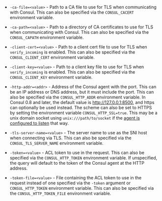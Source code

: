 - `-ca-file=<value>` - Path to a CA file to use for TLS when communicating with Consul.
  This can also be specified via the `CONSUL_CACERT` environment variable.

- `-ca-path=<value>` - Path to a directory of CA certificates to use for TLS when
  communicating with Consul. This can also be specified via the `CONSUL_CAPATH`
  environment variable.

- `-client-cert=<value>` - Path to a client cert file to use for TLS when
  `verify_incoming` is enabled. This can also be specified via the `CONSUL_CLIENT_CERT`
  environment variable.

- `-client-key=<value>` - Path to a client key file to use for TLS when
  `verify_incoming` is enabled. This can also be specified via the `CONSUL_CLIENT_KEY`
  environment variable.

- `-http-addr=<addr>` - Address of the Consul agent with the port. This can be
  an IP address or DNS address, but it must include the port. This can also be
  specified via the `CONSUL_HTTP_ADDR` environment variable. In Consul 0.8 and
  later, the default value is http://127.0.0.1:8500, and https can optionally be
  used instead. The scheme can also be set to HTTPS by setting the environment
  variable `CONSUL_HTTP_SSL=true`. This may be a unix domain socket using
  `unix:///path/to/socket` if the [agent is configured to
  listen](/consul/docs/reference/agent/configuration-file#addresses) that way.

- `-tls-server-name=<value>` - The server name to use as the SNI host when
  connecting via TLS. This can also be specified via the `CONSUL_TLS_SERVER_NAME`
  environment variable.

- `-token=<value>` - ACL token to use in the request. This can also be specified
  via the `CONSUL_HTTP_TOKEN` environment variable. If unspecified, the query
  will default to the token of the Consul agent at the HTTP address.

- `-token-file=<value>` - File containing the ACL token to use in the request
  instead of one specified via the `-token` argument or `CONSUL_HTTP_TOKEN`
  environment variable. This can also be specified via the
  `CONSUL_HTTP_TOKEN_FILE` environment variable.
